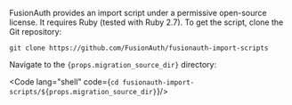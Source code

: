
FusionAuth provides an import script under a permissive open-source license. It requires Ruby (tested with Ruby 2.7). To get the script, clone the Git repository:

```shell title="Getting the import scripts"
git clone https://github.com/FusionAuth/fusionauth-import-scripts
```

Navigate to the <code>{props.migration_source_dir}</code> directory:

<Code lang="shell" code={`cd fusionauth-import-scripts/${props.migration_source_dir}`}/>

